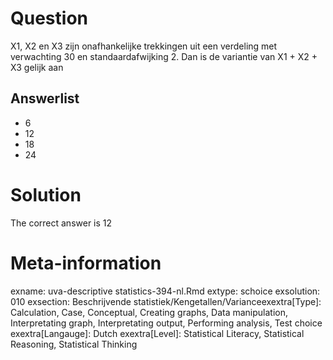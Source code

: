 Question
========

X1, X2 en X3 zijn onafhankelijke trekkingen uit een verdeling met verwachting 30 en standaardafwijking 2. Dan is de variantie van X1 + X2 + X3 gelijk aan 

Answerlist
----------
* 6
* 12
* 18
* 24

Solution
========

The correct answer is  12 

Meta-information
================
exname: uva-descriptive statistics-394-nl.Rmd 
extype: schoice 
exsolution: 010 
exsection: Beschrijvende statistiek/Kengetallen/Varianceexextra[Type]: Calculation, Case, Conceptual, Creating graphs, Data manipulation, Interpretating graph, Interpretating output, Performing analysis, Test choice 
exextra[Langauge]: Dutch 
exextra[Level]: Statistical Literacy, Statistical Reasoning, Statistical Thinking 
